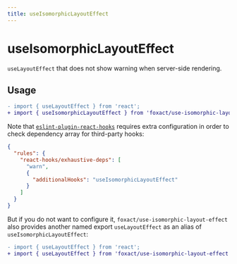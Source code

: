 ```yaml
---
title: useIsomorphicLayoutEffect
---
```


# useIsomorphicLayoutEffect


<ExportMetaInfo />

`useLayoutEffect` that does not show warning when server-side rendering.

## Usage

```diff
- import { useLayoutEffect } from 'react';
+ import { useIsomorphicLayoutEffect } from 'foxact/use-isomorphic-layout-effect';
```

Note that [`eslint-plugin-react-hooks`](https://www.npmjs.com/package/eslint-plugin-react-hooks) requires extra configuration in order to check dependency array for third-party hooks:

```json filename=".eslintrc.json" copy
{
  "rules": {
    "react-hooks/exhaustive-deps": [
      "warn",
      {
        "additionalHooks": "useIsomorphicLayoutEffect"
      }
    ]
  }
}
```

But if you do not want to configure it, `foxact/use-isomorphic-layout-effect` also provides another named export `useLayoutEffect` as an alias of `useIsomorphicLayoutEffect`:

```diff
- import { useLayoutEffect } from 'react';
+ import { useLayoutEffect } from 'foxact/use-isomorphic-layout-effect';
```
